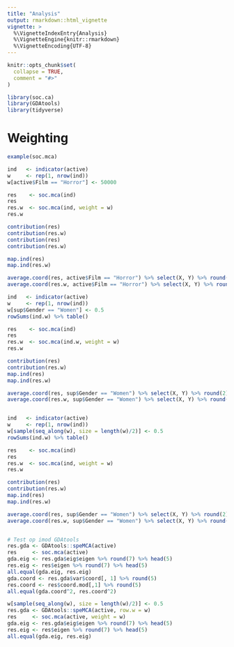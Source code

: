 ```yaml
---
title: "Analysis"
output: rmarkdown::html_vignette
vignette: >
  %\VignetteIndexEntry{Analysis}
  %\VignetteEngine{knitr::rmarkdown}
  %\VignetteEncoding{UTF-8}
---
```


```r
knitr::opts_chunk$set(
  collapse = TRUE,
  comment = "#>"
)
```

```r
library(soc.ca)
library(GDAtools)
library(tidyverse)
```


# Weighting 

```r
example(soc.mca)

ind   <- indicator(active)
w     <- rep(1, nrow(ind))
w[active$Film == "Horror"] <- 50000

res    <- soc.mca(ind)
res
res.w  <- soc.mca(ind, weight = w)
res.w

contribution(res)
contribution(res.w)
contribution(res)
contribution(res.w)

map.ind(res)
map.ind(res.w)

average.coord(res, active$Film == "Horror") %>% select(X, Y) %>% round(2)
average.coord(res.w, active$Film == "Horror") %>% select(X, Y) %>% round(2)

ind   <- indicator(active)
w     <- rep(1, nrow(ind))
w[sup$Gender == "Women"] <- 0.5
rowSums(ind.w) %>% table()

res    <- soc.mca(ind)
res
res.w  <- soc.mca(ind.w, weight = w)
res.w

contribution(res)
contribution(res.w)
map.ind(res)
map.ind(res.w)

average.coord(res, sup$Gender == "Women") %>% select(X, Y) %>% round(2)
average.coord(res.w, sup$Gender == "Women") %>% select(X, Y) %>% round(2)


ind   <- indicator(active)
w     <- rep(1, nrow(ind))
w[sample(seq_along(w), size = length(w)/2)] <- 0.5
rowSums(ind.w) %>% table()

res    <- soc.mca(ind)
res
res.w  <- soc.mca(ind, weight = w)
res.w

contribution(res)
contribution(res.w)
map.ind(res)
map.ind(res.w)

average.coord(res, sup$Gender == "Women") %>% select(X, Y) %>% round(2)
average.coord(res.w, sup$Gender == "Women") %>% select(X, Y) %>% round(2)


# Test op imod GDAtools
res.gda <- GDAtools::speMCA(active)
res     <- soc.mca(active)
gda.eig <- res.gda$eig$eigen %>% round(7) %>% head(5)
res.eig <- res$eigen %>% round(7) %>% head(5)
all.equal(gda.eig, res.eig)
gda.coord <- res.gda$var$coord[, 1] %>% round(5)
res.coord <- res$coord.mod[,1] %>% round(5)
all.equal(gda.coord^2, res.coord^2)

w[sample(seq_along(w), size = length(w)/2)] <- 0.5
res.gda <- GDAtools::speMCA(active, row.w = w)
res     <- soc.mca(active, weight = w)
gda.eig <- res.gda$eig$eigen %>% round(7) %>% head(5)
res.eig <- res$eigen %>% round(7) %>% head(5)
all.equal(gda.eig, res.eig)


```

```r

```

```r

```

